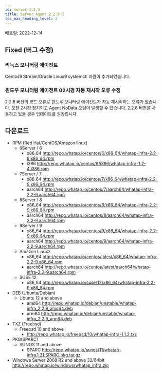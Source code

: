 ```yaml
---
id: server-2.2.9
title: Server Agent 2.2.9 🚀
toc_max_heading_level: 2
---
```


배포일: 2022-12-14

## Fixed (버그 수정)

### 리눅스 모니터링 에이전트 

Centos9 Stream/Oracle Linux9 systemctl 지원이 추가되었습니다.

### 윈도우 모니터링 에이전트 02시경 자동 재시작 오류 수정

2.2.8 버전의 코드 오류로 윈도우 모니터링 에이전트가 자동 재시작하는 오류가 있습니다. 오전 2시경 정지되고 Agent NoData 오탐이 발생할 수 있습니다. 2.2.8 버전을 사용하고 있을 경우 업데이트를 권장합니다.

## 다운로드

<!-- **Windows Server 2008 R2 and above**

* 32/64bit http://repo.whatap.io/windows/whatap_infra.zip -->

* RPM (Red Hat/CentOS/Amazon linux)
  * 6Server / 6 
    * x86_64 http://repo.whatap.io/centos/6/x86_64/whatap-infra-2.2-9.x86_64.rpm 
    * i386 http://repo.whatap.io/centos/6/i386/whatap-infra-1.2-4.i386.rpm
  * 7Server / 7 
    * x86_64 http://repo.whatap.io/centos/7/x86_64/whatap-infra-2.2-9.x86_64.rpm 
    * aarch64 http://repo.whatap.io/centos/7/aarch64/whatap-infra-2.2-9.aarch64.rpm
  * 8Server / 8 
    * x86_64 http://repo.whatap.io/centos/8/x86_64/whatap-infra-2.2-9.x86_64.rpm 
    * aarch64 http://repo.whatap.io/centos/8/aarch64/whatap-infra-2.2-9.aarch64.rpm
  * 9Server / 9 
    * x86_64 http://repo.whatap.io/centos/9/x86_64/whatap-infra-2.2-9.x86_64.rpm 
    * aarch64 http://repo.whatap.io/centos/9/aarch64/whatap-infra-2.2-9.aarch64.rpm
  * Amazon Linux2
    * x86_64 http://repo.whatap.io/centos/latest/x86_64/whatap-infra-2.2-9.x86_64.rpm 
    * aarch64 http://repo.whatap.io/centos/latest/aarch64/whatap-infra-2.2-9.aarch64.rpm
  * SUSE 12
    * x86_64 http://repo.whatap.io/suse/12/x86_64/whatap-infra-2.2-9.x86_64.rpm
* DEB (Ubuntu/Debian)
  * Ubuntu 12 and above
    * amd64 http://repo.whatap.io/debian/unstable/whatap-infra_2.2.9_amd64.deb
    * arm64 http://repo.whatap.io/debian/unstable/whatap-infra_2.2.9_arm64.deb
* TXZ (Freebsd)
  * Freebsd 10 and above
    * http://repo.whatap.io/freebsd/10/whatap-infra-1.1.2.txz
* PKG(SPARC)
  * SUNOS 11 and above
    * SPARC http://repo.whatap.io/sunos/11/whatap-infra.1.21.SPARC.pkg.tar.gz
* Windows Server 2008 R2 and above 32/64bit http://repo.whatap.io/windows/whatap_infra.zip